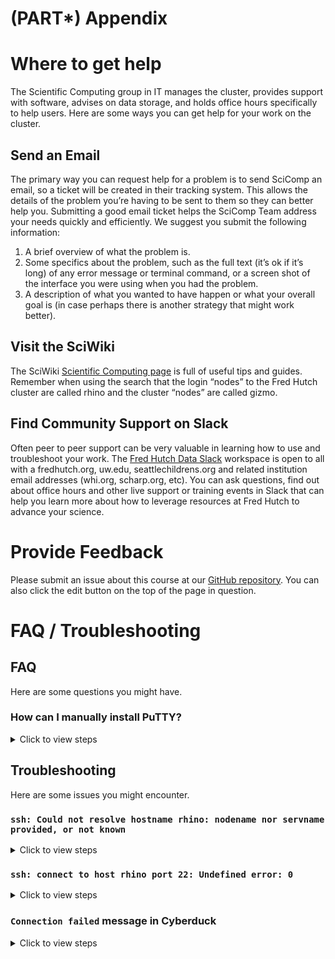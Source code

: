 # (PART\*) Appendix {-}

# Where to get help {#help}

The Scientific Computing group in IT manages the cluster, provides support with software, advises on data storage, and holds office hours specifically to help users. Here are some ways you can get help for your work on the cluster. 

## Send an Email {-}

The primary way you can request help for a problem is to send SciComp an email, so a ticket will be created in their tracking system.  This allows the details of the problem you're having to be sent to them so they can better help you. Submitting a good email ticket helps the SciComp Team address your needs quickly and efficiently. We suggest you submit the following information:

1.  A brief overview of what the problem is.
2.  Some specifics about the problem, such as the full text (it's ok if it's long) of any error message or terminal command, or a screen shot of the interface you were using when you had the problem. 
3.  A description of what you wanted to have happen or what your overall goal is (in case perhaps there is another strategy that might work better).

## Visit the SciWiki {-}

The SciWiki [Scientific Computing page](https://sciwiki.fredhutch.org/scicomputing/comp_index/) is full of useful tips and guides. Remember when using the search that the login "nodes" to the Fred Hutch cluster are called rhino and the cluster "nodes" are called gizmo.  

## Find Community Support on Slack {-}

Often peer to peer support can be very valuable in learning how to use and troubleshoot your work.  The [Fred Hutch Data Slack](https://fhdata.slack.com) workspace is open to all with a fredhutch.org, uw.edu, seattlechildrens.org and related institution email addresses (whi.org, scharp.org, etc). You can ask questions, find out about office hours and other live support or training events in Slack that can help you learn more about how to leverage resources at Fred Hutch to advance your science.  

# Provide Feedback {#feedback}

Please submit an issue about this course at our [GitHub repository](https://github.com/fhdsl/FH_Cluster_Guide/issues/new). You can also click the edit button on the top of the page in question.

# FAQ / Troubleshooting

## FAQ 

Here are some questions you might have.

### How can I manually install PuTTY? {#manual-putty}

<details><summary>Click to view steps</summary><p>

1. Click [here](https://www.chiark.greenend.org.uk/~sgtatham/putty/latest.html) to install the latest version of PuTTY. You will choose the 64-bit x86 installation with few exceptions.

    ```r
ottrpal::include_slide("https://docs.google.com/presentation/d/1BQxrVYdKZTbpCaF-i_q9w7s9x034lEXpQZDU-Sl09cs/edit#slide=id.g15643d101eb_4_6")
    ```

1. Click through to install via the Setup Wizard.

</p></details>

## Troubleshooting

Here are some issues you might encounter.

### `ssh: Could not resolve hostname rhino: nodename nor servname provided, or not known` {-}

<details><summary>Click to view steps</summary><p>

This error means that your computer is having trouble connecting to rhino. Ensure one of the following is true:

1. You are connected to the Fred Hutch wifi network on campus.
1. You are connected to the Fred Hutch VPN
1. You are plugged into an ethernet cable on campus that taps into the Fred Hutch network. Note that not all ethernet wall jacks have this capability, so try another jack if you are having trouble. Please email the IT helpdesk and include your office number and the number on the jack if you find a jack that isn't working.

</p></details>

### `ssh: connect to host rhino port 22: Undefined error: 0` {-}

<details><summary>Click to view steps</summary><p>

This likely indicates a disruption to your internet connection and/or VPN. Ensure you are connected to the internet and connected to the Fred Hutch network on campus or the VPN.

</p></details>

### `Connection failed` message in Cyberduck {-}

<details><summary>Click to view steps</summary><p>

This likely indicates a disruption to your internet connection and/or VPN. Ensure you are connected to the internet and connected to the Fred Hutch network on campus or the VPN.

```r
ottrpal::include_slide("https://docs.google.com/presentation/d/1BQxrVYdKZTbpCaF-i_q9w7s9x034lEXpQZDU-Sl09cs/edit#slide=id.gff2211b72f_1_16")
```

### `Invalid account or account/partition` when logging in {-}

Errors similar to this typically indicate that the account hasn’t been set up by SciComp. This is a quick fix if you [use the form mentioned in the course](01-101.html#pi-account).

</p></details>
